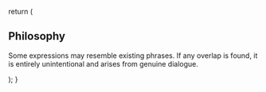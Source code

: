 
  return (
    <div className="flex justify-center">
      <div className="w-full max-w-4xl p-6">
        <h2 className="text-3xl hidden font-bold mb-4">Philosophy</h2>
        <MdxLayout>
          <Philosophy />
        </MdxLayout>
        <p className="text-xs text-gray-400 mt-12 text-center">
          Some expressions may resemble existing phrases. If any overlap is
          found, it is entirely unintentional and arises from genuine dialogue.
        </p>
      </div>
    </div>
  );
}
